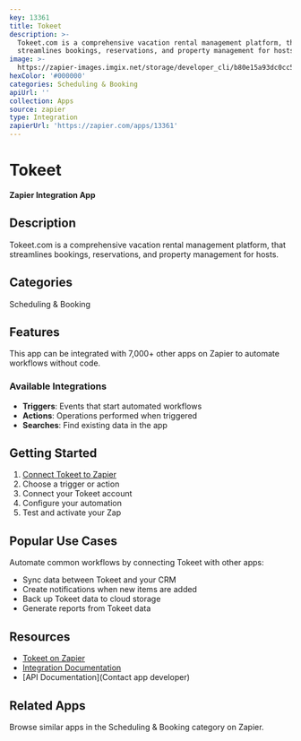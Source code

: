```yaml
---
key: 13361
title: Tokeet
description: >-
  Tokeet.com is a comprehensive vacation rental management platform, that
  streamlines bookings, reservations, and property management for hosts.
image: >-
  https://zapier-images.imgix.net/storage/developer_cli/b80e15a93dc0cc5ca7beb6c4f308e72c.png?auto=format%2Ccompress&ixlib=python-3.0.0&q=50
hexColor: '#000000'
categories: Scheduling & Booking
apiUrl: ''
collection: Apps
source: zapier
type: Integration
zapierUrl: 'https://zapier.com/apps/13361'
---
```

# Tokeet

**Zapier Integration App**

## Description

Tokeet.com is a comprehensive vacation rental management platform, that streamlines bookings, reservations, and property management for hosts.

## Categories

Scheduling & Booking

## Features

This app can be integrated with 7,000+ other apps on Zapier to automate workflows without code.

### Available Integrations

- **Triggers**: Events that start automated workflows
- **Actions**: Operations performed when triggered
- **Searches**: Find existing data in the app

## Getting Started

1. [Connect Tokeet to Zapier](https://zapier.com/apps/13361)
2. Choose a trigger or action
3. Connect your Tokeet account
4. Configure your automation
5. Test and activate your Zap

## Popular Use Cases

Automate common workflows by connecting Tokeet with other apps:

- Sync data between Tokeet and your CRM
- Create notifications when new items are added
- Back up Tokeet data to cloud storage
- Generate reports from Tokeet data

## Resources

- [Tokeet on Zapier](https://zapier.com/apps/13361)
- [Integration Documentation](https://zapier.com/apps/13361/integrations)
- [API Documentation](Contact app developer)

## Related Apps

Browse similar apps in the Scheduling & Booking category on Zapier.
